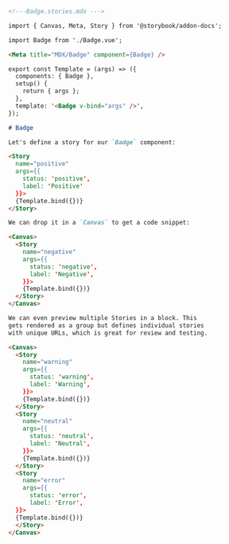 ```md
<!---Badge.stories.mdx --->

import { Canvas, Meta, Story } from '@storybook/addon-docs';

import Badge from './Badge.vue';

<Meta title="MDX/Badge" component={Badge} />

export const Template = (args) => ({
  components: { Badge },
  setup() {
    return { args };
  },
  template: '<Badge v-bind="args" />',
});

# Badge

Let's define a story for our `Badge` component:

<Story 
  name="positive" 
  args={{
    status: 'positive',
    label: 'Positive'
  }}>
  {Template.bind({})}
</Story>

We can drop it in a `Canvas` to get a code snippet:

<Canvas>
  <Story 
    name="negative" 
    args={{
      status: 'negative', 
      label: 'Negative',
    }}>
    {Template.bind({})}
  </Story>
</Canvas>

We can even preview multiple Stories in a block. This
gets rendered as a group but defines individual stories
with unique URLs, which is great for review and testing.

<Canvas>
  <Story 
    name="warning"
    args={{
      status: 'warning',
      label: 'Warning', 
    }}>
    {Template.bind({})}
  </Story>
  <Story 
    name="neutral"
    args={{
      status: 'neutral', 
      label: 'Neutral', 
    }}>
    {Template.bind({})}
  </Story>
  <Story 
    name="error"
    args={{
      status: 'error', 
      label: 'Error', 
  }}>
  {Template.bind({})}
  </Story>
</Canvas>
```